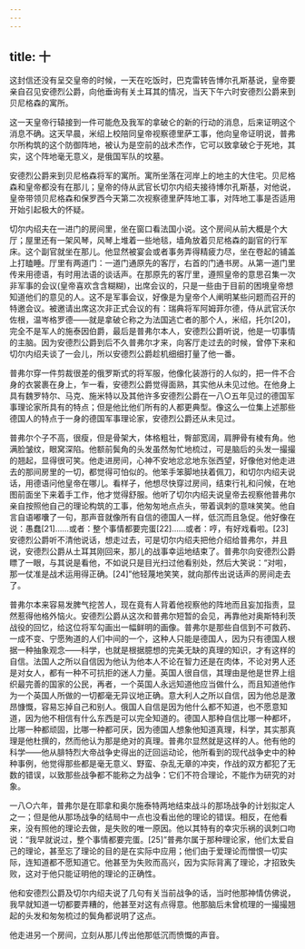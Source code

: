 ```yaml
---
---
---
```

title: 十
---




这封信还没有呈交皇帝的时候，一天在吃饭时，巴克雷转告博尔孔斯基说，皇帝要亲自召见安德烈公爵，向他垂询有关土耳其的情况，当天下午六时安德烈公爵来到贝尼格森的寓所。

这一天皇帝行辕接到一件可能危及我军的拿破仑的新的行动的消息，后来证明这个消息不确。这天早晨，米绍上校陪同皇帝视察德里萨工事，他向皇帝证明说，普弗尔所构筑的这个防御阵地，被认为是空前的战术杰作，它可以致拿破仑于死地，其实，这个阵地毫无意义，是俄国军队的坟墓。

安德烈公爵来到贝尼格森将军的寓所。寓所坐落在河岸上的地主的大住宅。贝尼格森和皇帝都没有在那儿；皇帝的侍从武官长切尔内绍夫接待博尔孔斯基，对他说，皇帝带领贝尼格森和保罗西今天第二次视察德里萨阵地工事，对阵地工事是否适用开始引起极大的怀疑。

切尔内绍夫在一进门的房间里，坐在窗口看法国小说。这个房间从前大概是个大厅；屋里还有一架风琴，风琴上堆着一些地毯，墙角放着贝尼格森的副官的行军床。这个副官就坐在那儿。他显然被宴会或者事务弄得精疲力尽，坐在卷起的铺盖上打瞌睡。厅里有两道门：一道门通原先的客厅，右首的门通书房。从第一道门里传来用德语，有时用法语的谈话声。在那原先的客厅里，遵照皇帝的意思召集一次非军事的会议(皇帝喜欢含含糊糊)，出席会议的，只是一些由于目前的困境皇帝想知道他们的意见的人。这不是军事会议，好像是为皇帝个人阐明某些问题而召开的特邀会议。被邀请出席这次非正式会议的有：瑞典将军阿姆菲尔德，侍从武官沃尔佐根，温岑格罗德——就是拿破仑称之为法国逃亡者的那个人，米绍，托尔[20]，完全不是军人的施泰因伯爵，最后是普弗尔本人，安德烈公爵听说，他是一切事情的主脑。因为安德烈公爵到后不久普弗尔才来，向客厅走过去的时候，曾停下来和切尔内绍夫谈了一会儿，所以安德烈公爵趁机细细打量了他一番。

普弗尔穿一件剪裁很差的俄罗斯式的将军服，他像化装游行的人似的，把一件不合身的衣裳裹在身上，乍一看，安德烈公爵觉得面熟，其实他从未见过他。在他身上具有魏罗特尔、马克、施米特以及其他许多安德烈公爵在一八○五年见过的德国军事理论家所具有的特点；但是他比他们所有的人都更典型。像这么一位集上述那些德国人的特点于一身的德国军事理论家，安德烈公爵还从未见过。

普弗尔个子不高，很瘦，但是骨架大，体格粗壮，臀部宽阔，肩胛骨有棱有角。他满脸皱纹，眼窝深陷。他额前鬓角的头发虽然匆忙地梳过，可是脑后的头发一撮撮的翘起，显得很可笑。他走进房间，心神不安地忿忿地东张西望，好像他对他走进去的那间房里的一切，都觉得可怕似的。他笨手笨脚地扶着佩刀，和切尔内绍夫说话，用德语问他皇帝在哪儿。看样子，他想尽快穿过房间，结束行礼和问候，在地图前面坐下来着手工作，他才觉得舒服。他听了切尔内绍夫说皇帝去视察他普弗尔亲自按照他自己的理论构筑的工事，他匆匆地点点头，带着讽刺的意味笑笑。他自言自语嘟囔了一句，那声音就像所有自信的德国人一样，低沉而且急促。他好像在说：愚蠢[21]……或者：整个事情都要完蛋[22]……或者：哼，有好戏看啦。[23]安德烈公爵听不清他说话，想走过去，可是切尔内绍夫把他介绍给普弗尔，并且说，安德烈公爵从土耳其刚回来，那儿的战事幸运地结束了。普弗尔向安德烈公爵瞟了一眼，与其说是看他，不如说只是目光扫过他看别处，然后大笑说：“对啦，那一仗准是战术运用得正确。[24]”他轻蔑地笑笑，就向那传出说话声的房间走去了。

普弗尔本来容易发脾气挖苦人，现在竟有人背着他视察他的阵地而且妄加指责，显然惹得他格外恼火。安德烈公爵从这次和普弗尔短暂的会见，再靠他对奥斯特利茨战役的回忆，给这位将军勾画出一幅鲜明的画像。普弗尔是那些自信到不可救药、一成不变、宁愿殉道的人们中间的一个，这种人只能是德国人，因为只有德国人根据一种抽象观念——科学，也就是根据臆想的完美无缺的真理的知识，才有这样的自信。法国人之所以自信因为他认为他本人不论在智力还是在肉体，不论对男人还是对女人，都有一种不可抗拒的迷人力量。英国人很自信，其理由是他是世界上组织最完善的国家的公民，再者，一个英国人永远知道他应当做什么，而且知道他作为一个英国人所做的一切都毫无异议地正确。意大利人之所以自信，因为他总是激昂慷慨，容易忘掉自己和别人。俄国人自信是因为他什么都不知道，也不愿意知道，因为他不相信有什么东西是可以完全知道的。德国人那种自信比哪一种都坏，比哪一种都顽固，比哪一种都可厌，因为德国人想象他知道真理，科学，其实那真理是他杜撰的，然而他认为那是绝对的真理。普弗尔显然就是这样的人。他有他的科学——他从腓特烈大帝战争史得出的迂回运动论，他所看到的现代战争史中的种种事例，他觉得那些都是毫无意义、野蛮、杂乱无章的冲突，作战的双方都犯了无数的错误，以致那些战争都不能称之为战争：它们不符合理论，不能作为研究的对象。

一八○六年，普弗尔是在耶拿和奥尔施泰特两地结束战斗的那场战争的计划拟定人之一；但是他从那场战争的结局中一点也没看出他的理论的错误。相反，在他看来，没有照他的理论去做，是失败的唯一原因。他以其特有的幸灾乐祸的讽刺口吻说：“我早就说过，整个事情都要完蛋。[25]”普弗尔属于那种理论家，他们太爱自己的理论，甚至忘了理论的目的是在实际中应用；他们由于爱理论而憎恨一切实际，连知道都不愿知道它。他甚至为失败而高兴，因为实际背离了理论，才招致失败，这对于他只能证明他的理论的正确性。

他和安德烈公爵及切尔内绍夫说了几句有关当前战争的话，当时他那神情仿佛说，我早就知道一切都要弄糟的，他甚至对这有点得意。他那脑后未曾梳理的一撮撮翘起的头发和匆匆梳过的鬓角都说明了这点。

他走进另一个房间，立刻从那儿传出他那低沉而愤慨的声音。